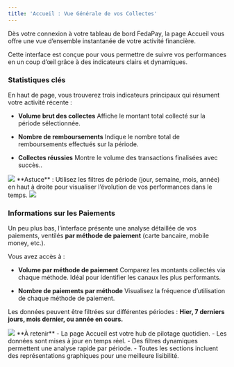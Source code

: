 ```yaml
---
title: 'Accueil : Vue Générale de vos Collectes'
---
```


Dès votre connexion à votre tableau de bord FedaPay, la page Accueil vous offre une vue d’ensemble instantanée de votre activité financière.

Cette interface est conçue pour vous permettre de suivre vos performances en un coup d’œil grâce à des indicateurs clairs et dynamiques.

### Statistiques clés

En haut de page, vous trouverez trois indicateurs principaux qui résument votre activité récente :

- **Volume brut des collectes**
 Affiche le montant total collecté sur la période sélectionnée.

- **Nombre de remboursements**
 Indique le nombre total de remboursements effectués sur la période.


- **Collectes réussies**
 Montre le volume des transactions finalisées avec succès..

<Frame>
  <img src="https://res.cloudinary.com/dvilp6td2/image/upload/v1746800901/screely-1746800745264_ytxm9p.png" />
</Frame>

<Tip>
  **Astuce** : Utilisez les filtres de période (jour, semaine, mois, année) en haut à droite pour visualiser l’évolution de vos performances dans le temps.
</Tip>

<Frame>
  <img src="https://res.cloudinary.com/dvilp6td2/image/upload/v1746801496/screely-1746801379211_cr5qbo.png" />
</Frame>

### Informations sur les Paiements

Un peu plus bas, l’interface présente une analyse détaillée de vos paiements, ventilés **par méthode de paiement** (carte bancaire, mobile money, etc.).

Vous avez accès à :
- **Volume par méthode de paiement**
 Comparez les montants collectés via chaque méthode. Idéal pour identifier les canaux les plus performants.

- **Nombre de paiements par méthode**
 Visualisez la fréquence d’utilisation de chaque méthode de paiement.

Les données peuvent être filtrées sur différentes périodes :
 **Hier, 7 derniers jours, mois dernier, ou année en cours.**

<Frame>
  <img src="https://res.cloudinary.com/dvilp6td2/image/upload/v1746801495/screely-1746801304735_f3qbeu.png" />
</Frame>

<Note>
**À retenir**
- La page Accueil est votre hub de pilotage quotidien.
- Les données sont mises à jour en temps réel.
- Des filtres dynamiques permettent une analyse rapide par période.
- Toutes les sections incluent des représentations graphiques pour une meilleure lisibilité.
</Note>
